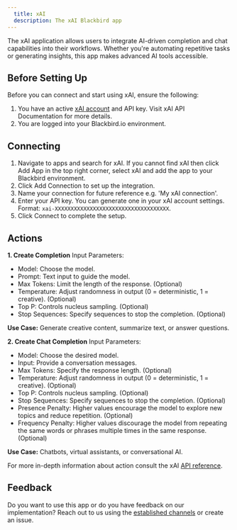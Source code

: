 ```yaml
---
  title: xAI
  description: The xAI Blackbird app
---
```


<LinkCard title="View on Github" target="_blank" href="https://github.com/bb-io/X.AI" icon="github" />
The xAI application allows users to integrate AI-driven completion and chat capabilities into their workflows. Whether you're automating repetitive tasks or generating insights, this app makes advanced AI tools accessible.

## Before Setting Up

Before you can connect and start using xAI, ensure the following:
1. You have an active [xAI account](https://x.ai/) and API key. Visit xAI API Documentation for more details.
2. You are logged into your Blackbird.io environment.

## Connecting

1. Navigate to apps and search for xAI. If you cannot find xAI then click Add App in the top right corner, select xAI and add the app to your Blackbird environment.
2. Click Add Connection to set up the integration.
3. Name your connection for future reference e.g. 'My xAI connection'.
4. Enter your API key. You can generate one in your xAI account settings.
Format: `xai-XXXXXXXXXXXXXXXXXXXXXXXXXXXXXXXXXXXX`.
5. Click Connect to complete the setup.

## Actions

**1. Create Completion**
Input Parameters:
- Model: Choose the model.
- Prompt: Text input to guide the model.
- Max Tokens: Limit the length of the response. (Optional)
- Temperature: Adjust randomness in output (0 = deterministic, 1 = creative). (Optional)
- Top P: Controls nucleus sampling. (Optional)
- Stop Sequences: Specify sequences to stop the completion. (Optional)
  
**Use Case:** Generate creative content, summarize text, or answer questions.

**2. Create Chat Completion**
Input Parameters:
- Model: Choose the desired model.
- Input: Provide a conversation messages.
- Max Tokens: Specify the response length. (Optional)
- Temperature: Adjust randomness in output (0 = deterministic, 1 = creative). (Optional)
- Top P: Controls nucleus sampling. (Optional)
- Stop Sequences: Specify sequences to stop the completion. (Optional)
- Presence Penalty: Higher values encourage the model to explore new topics and reduce repetition. (Optional)
- Frequency Penalty: Higher values discourage the model from repeating the same words or phrases multiple times in the same response. (Optional)
  
**Use Case:** Chatbots, virtual assistants, or conversational AI.

For more in-depth information about action consult the xAI [API reference](https://docs.x.ai/api).

## Feedback
Do you want to use this app or do you have feedback on our implementation? Reach out to us using the [established channels](https://www.blackbird.io/) or create an issue.

